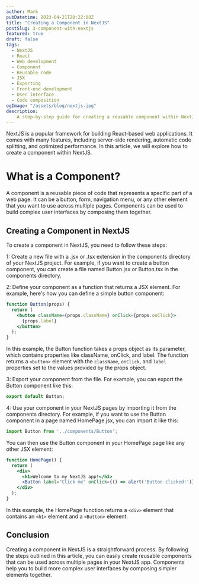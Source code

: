 ```yaml
---
author: Mark
pubDatetime: 2023-04-21T20:22:00Z
title: "Creating a Component in NextJS"
postSlug: 3-component-with-nextjs
featured: true
draft: false
tags:
  - NextJS
  - React
  - Web development
  - Component
  - Reusable code
  - JSX
  - Exporting
  - Front-end development
  - User interface
  - Code composition
ogImage: "/assets/blog/nextjs.jpg"
description:
    A step-by-step guide for creating a reusable component within NextJS, including an example of how to define the component as a function that returns a JSX element and export it from a file.
---
```


NextJS is a popular framework for building React-based web applications. It comes with many features, including server-side rendering, automatic code splitting, and optimized performance. In this article, we will explore how to create a component within NextJS.

# What is a Component?
A component is a reusable piece of code that represents a specific part of a web page. It can be a button, form, navigation menu, or any other element that you want to use across multiple pages. Components can be used to build complex user interfaces by composing them together.

## Creating a Component in NextJS

To create a component in NextJS, you need to follow these steps:

 1: Create a new file with a .jsx or .tsx extension in the components directory of your NextJS project. For example, if you want to create a button component, you can create a file named Button.jsx or Button.tsx in the components directory.

 2: Define your component as a function that returns a JSX element. For example, here's how you can define a simple button component:

```jsx
function Button(props) {
  return (
    <button className={props.className} onClick={props.onClick}>
      {props.label}
    </button>
  );
}
```

In this example, the Button function takes a props object as its parameter, which contains properties like className, onClick, and label. The function returns a `<button>` element with the `className`, `onClick`, and `label` properties set to the values provided by the props object.

 3: Export your component from the file. For example, you can export the Button component like this:

```jsx
export default Button;
```

 4: Use your component in your NextJS pages by importing it from the components directory. For example, if you want to use the Button component in a page named HomePage.jsx, you can import it like this:
```jsx
import Button from '../components/Button';
```

You can then use the Button component in your HomePage page like any other JSX element:

```jsx
function HomePage() {
  return (
    <div>
      <h1>Welcome to my NextJS app!</h1>
      <Button label="Click me" onClick={() => alert('Button clicked!')} />
    </div>
  );
}
```

In this example, the HomePage function returns a `<div>` element that contains an `<h1>` element and a `<Button>` element.

## Conclusion

Creating a component in NextJS is a straightforward process. By following the steps outlined in this article, you can easily create reusable components that can be used across multiple pages in your NextJS app. Components help you to build more complex user interfaces by composing simpler elements together.
